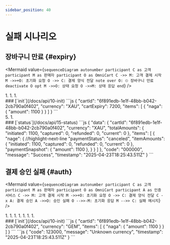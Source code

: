 ```yaml
---
sidebar_position: 40
---
```


# 실패 시나리오

## 장바구니 만료 {#expiry}

<Mermaid
  value={`
    sequenceDiagram
      autonumber
        participant C as 고객
        participant M as 판매자
        participant O as OmniCart
        C ->> M: 고객 결제 시작
        M ->>+O: 초기화 요청
        O ->> C: 결제 양식 전달
      note over O: ⏲ 장바구니 만료
      deactivate O
      opt
        M ->>O: 상태 요청
        O ->>M: 상태 응답
      end
  `}
/>

<div class="container">
  <div class="row">
    <div class="col col--6">
      1. <CustomerBeginsPayment />
      1. <InitRequest />
      1. <PaymentFormDelivery /><br /><CartExpires />
    </div>
    <div class="col col--6">
      ### [`init`](/docs/api/10-init)
      <Tabs>
        <TabItem value="요청">
          ```js
          {
            "cartId": "6f891edb-1e1f-48bb-b042-2cb790a0f402",
            "currency": "XAU",
            "cartExpiry": 7200,
            "items": [
              {
                "naga": {
                  "amount": 1100
                }
              }
            ]
          }
          ```
        </TabItem>
        <TabItem value="응답">
          <InitResSuccess />
        </TabItem>
      </Tabs>
    </div>
  </div>
</div>
<div class="container">
  <div class="row">
    <div class="col col--6">
       5. <StatusRequest />
       1. <StatusResponse />
    </div>
    <div class="col col--6">
      ### [`status`](/docs/api/15-status)
      <Tabs>
        <TabItem value="요청">
          <StatusReq />
        </TabItem>
        <TabItem value="응답">
          ```js
          {
            "data": {
              "cartId": "6f891edb-1e1f-48bb-b042-2cb790a0f402",
              "currency": "XAU",
              "totalAmounts": {
                "initiated": 1100,
                "captured": 0,
                "refunded": 0,
                "current": 0
              },
              "items": [
                {
                  "nage": {
          //highlight-next-line
                    "paymentStatus": "canceled",
                    "itemAmounts": {
                      "initiated": 1100,
                      "captured": 0,
                      "refunded": 0,
                      "current": 0
                    },
                    "paymentSnapshot": {
                      "amount": 1100
                    },
                  }
                }
              ]
            },
            "code": "000000",
            "message": "Success",
            "timestamp": "2025-04-23T18:25:43.511Z"
          }
          ```
        </TabItem>
      </Tabs>
    </div>
  </div>
</div>

## 결제 승인 실패 {#auth}

<Mermaid
  value={`
    sequenceDiagram
      autonumber
        participant C as 고객
        participant M as 판매자
        participant O as OmniCart
        participant A as 인증 서비스
        C ->> M: 고객 결제 시작
        M ->>+O: 초기화 요청
        O ->> C: 결제 양식 전달
        C -x A: 결제 승인
        A ->>O: 승인 실패
        O -->>-M: 초기화 응답
        M -->> C: 실패 메시지
  `}
/>

<div class="container">
  <div class="row">
    <div class="col col--6">
      1. <CustomerBeginsPayment />
      1. <InitRequest />
      1. <PaymentFormDelivery />
      1. <PaymentAuthorization />
      1. <NotAuthorized />
      1. <InitResponse />
      1. <FailMessage />
    </div>
    <div class="col col--6">
      ### [`init`](/docs/api/10-init)
      <Tabs>
        <TabItem value="요청">
          ```js
          {
            "cartId": "6f891edb-1e1f-48bb-b042-2cb790a0f402",
            "currency": "GEM",
            "items": [
              {
                "naga": {
                  "amount": 1100
                }
              }
            ]
          }
          ```
        </TabItem>
        <TabItem value="응답">
          ```js
          {
            "code": 123000,
            "message": "Unknown currency",
            "timestamp": "2025-04-23T18:25:43.511Z"
          }
          ```
        </TabItem>
      </Tabs>
    </div>
  </div>
</div>

<!-- imports  --->

